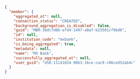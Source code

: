 ```json Response
{
  "member": {
    "aggregated_at": null,
    "connection_status": "CREATED",
    "background_aggregation_is_disabled": false,
    "guid": "MBR-3bdc7d6b-efd4-1497-a0af-b23501cf9bd0",
    "id": null,
    "institution_code": "mxbank",
    "is_being_aggregated": true,
    "metadata": null,
    "name": "MX Bank",
    "successfully_aggregated_at": null,
    "user_guid": "USR-11141024-90b3-1bce-cac9-c06ced52ab4c"
  }
}
```
